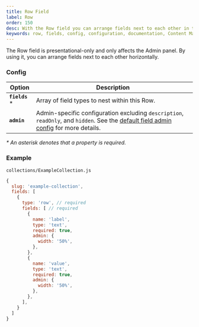 ```yaml
---
title: Row Field
label: Row
order: 150
desc: With the Row field you can arrange fields next to each other in the Admin Panel to help you customize your Dashboard.
keywords: row, fields, config, configuration, documentation, Content Management System, cms, headless, javascript, node, react, express
---
```


<Banner >
  The Row field is presentational-only and only affects the Admin panel. By using it, you can arrange fields next to each other horizontally.
</Banner>

### Config

| Option           | Description |
| ---------------- | ----------- |
| **`fields`** *       | Array of field types to nest within this Row. |
| **`admin`**          | Admin-specific configuration excluding `description`, `readOnly`, and `hidden`. See the [default field admin config](/docs/fields/overview#admin-config) for more details. |

*\* An asterisk denotes that a property is required.*

### Example

`collections/ExampleCollection.js`
```js
{
  slug: 'example-collection',
  fields: [
    {
      type: 'row', // required
      fields: [ // required
        {
          name: 'label',
          type: 'text',
          required: true,
          admin: {
            width: '50%',
          },
        },
        {
          name: 'value',
          type: 'text',
          required: true,
          admin: {
            width: '50%',
          },
        },
      ],
    }
  ]
}

```

